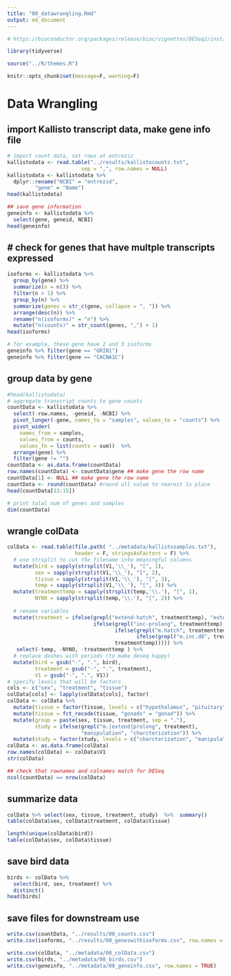 ```yaml
---
title: "00_datawrangling.Rmd"
output: md_document
---
```


```r
# https://bioconductor.org/packages/release/bioc/vignettes/DESeq2/inst/doc/DESeq2.html

library(tidyverse)

source("../R/themes.R")

knitr::opts_chunk$set(message=F, warning=F)
```

# Data Wrangling

## import Kallisto transcript data, make gene info file 

```r
# import count data, set rows at entreziz
kallistodata <- read.table("../results/kallistocounts.txt", 
                        sep = ",", row.names = NULL) 
kallistodata <- kallistodata %>%
  dplyr::rename("NCBI" = "entrezid",
         "gene" = "Name")
head(kallistodata)

## save gene information
geneinfo <- kallistodata %>%
  select(gene, geneid, NCBI) 
head(geneinfo)
```


## # check for genes that have multple transcripts expressed

```r
isoforms <- kallistodata %>%
  group_by(gene) %>%
  summarize(n = n()) %>%
  filter(n > 1) %>%
  group_by(n) %>% 
  summarize(genes = str_c(gene, collapse = ", ")) %>%
  arrange(desc(n)) %>%
  rename("n(isoforms)" = "n") %>% 
  mutate("n(counts)" = str_count(genes, ",") + 1)
head(isoforms)

# for example, these gene have 2 and 3 isoforms
geneinfo %>% filter(gene == "GRIN1")
geneinfo %>% filter(gene == "CACNA1C")
```


## group data by gene


```r
#head(kallistodata)
# aggregate transcript counts to gene counts
countData <- kallistodata %>% 
  select(-row.names, -geneid, -NCBI) %>% 
  pivot_longer(-gene, names_to = "samples", values_to = "counts") %>%  
  pivot_wider(
    names_from = samples, 
    values_from = counts,
    values_fn = list(counts = sum))  %>% 
  arrange(gene) %>% 
  filter(gene != "")
countData <- as.data.frame(countData)
row.names(countData) <- countData$gene ## make gene the row name
countData[1] <- NULL ## make gene the row name
countData <- round(countData) #round all value to nearest 1s place
head(countData[13:15])

# print tolal num of genes and samples
dim(countData)
```

## wrangle colData 

```r
colData <- read.table(file.path( "../metadata/kallistosamples.txt"),
                      header = F, stringsAsFactors = F) %>%
  # use strsplit to cut the filename into meaningful columns
  mutate(bird = sapply(strsplit(V1,'\\_'), "[", 1),
         sex = sapply(strsplit(V1,'\\_'), "[", 2),
         tissue = sapply(strsplit(V1,'\\_'), "[", 3),
         temp = sapply(strsplit(V1,'\\_'), "[", 4)) %>%
  mutate(treatmenttemp = sapply(strsplit(temp,'\\.'), "[", 1),
         NYNO = sapply(strsplit(temp,'\\.'), "[", 2)) %>%
 
  # rename variables
  mutate(treatment = ifelse(grepl("extend-hatch", treatmenttemp), "extend",
                            ifelse(grepl("inc-prolong", treatmenttemp), "prolong",
                                   ifelse(grepl("m.hatch", treatmenttemp), "m.n2",
                                          ifelse(grepl("m.inc.d8", treatmenttemp), "early",
                                   treatmenttemp))))) %>%
   select(-temp, -NYNO, -treatmenttemp ) %>%
  # replace dashes with periods (to make deseq happy)
  mutate(bird = gsub("-", ".", bird),
         treatment = gsub("-", ".", treatment),
         V1 = gsub("-", ".", V1))
# specify levels that will be factors
cols <- c("sex", "treatment", "tissue")
colData[cols] <- lapply(colData[cols], factor) 
colData <- colData %>%
  mutate(tissue = factor(tissue, levels = c("hypothalamus", "pituitary", "gonad"))) %>% 
  mutate(tissue = fct_recode(tissue, "gonads" = "gonad")) %>%
  mutate(group = paste(sex, tissue, treatment, sep = "."),
         study = ifelse(grepl("m.|extend|prolong", treatment), 
                        "manipulation", "charcterization")) %>%
  mutate(study = factor(study, levels = c("charcterization", "manipulation")))
colData <- as.data.frame(colData)
row.names(colData) <- colData$V1
str(colData)

## check that rownames and colnames match for DESeq
ncol(countData) == nrow(colData)
```

## summarize data

```r

colData %>% select(sex, tissue, treatment, study)  %>%  summary()
table(colData$sex, colData$treatment, colData$tissue)

length(unique(colData$bird))
table(colData$sex, colData$tissue)
```

## save bird data 

```r
birds <- colData %>%
  select(bird, sex, treatment) %>%
  distinct()
head(birds)
```


## save files for downstream use

```r
write.csv(countData, "../results/00_counts.csv")
write.csv(isoforms, "../results/00_geneswithisoforms.csv", row.names = T)

write.csv(colData, "../metadata/00_colData.csv")
write.csv(birds, "../metadata/00_birds.csv")
write.csv(geneinfo, "../metadata/00_geneinfo.csv", row.names = TRUE)

```


